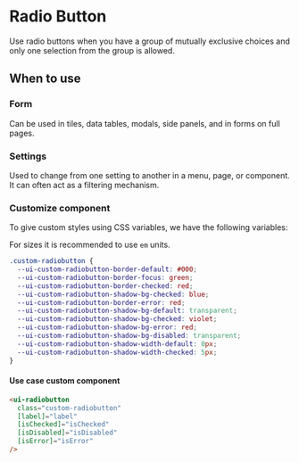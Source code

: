 
<Meta title="Components/Forms/radiobutton" />

# Radio Button
Use radio buttons when you have a group of mutually exclusive choices and only one selection from the group is allowed.

## When to use

### Form
Can be used in tiles, data tables, modals, side panels, and in forms on full pages.

### Settings
Used to change from one setting to another in a menu, page, or component. It can often act as a filtering mechanism.


### Customize component
To give custom styles using CSS variables, we have the following variables:


For sizes it is recommended to use `em` units.
```CSS
.custom-radiobutton {
  --ui-custom-radiobutton-border-default: #000;
  --ui-custom-radiobutton-border-focus: green;
  --ui-custom-radiobutton-border-checked: red;
  --ui-custom-radiobutton-shadow-bg-checked: blue;
  --ui-custom-radiobutton-border-error: red;
  --ui-custom-radiobutton-shadow-bg-default: transparent;
  --ui-custom-radiobutton-shadow-bg-checked: violet;
  --ui-custom-radiobutton-shadow-bg-error: red;
  --ui-custom-radiobutton-shadow-bg-disabled: transparent;
  --ui-custom-radiobutton-shadow-width-default: 0px;
  --ui-custom-radiobutton-shadow-width-checked: 5px;
}
```
#### Use case custom component

```html
<ui-radiobutton
  class="custom-radiobutton"
  [label]="label"
  [isChecked]="isChecked"
  [isDisabled]="isDisabled"
  [isError]="isError"
/>
```

